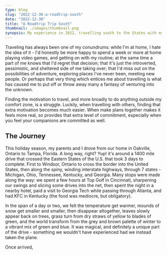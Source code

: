 ```yaml
---
type: blog
slug: "2022-12-30-a-roadtrip-south"
date: "2022-12-30"
title: "A Roadtrip Trip South"
thumbnail: ./images/thumbnail.png
synopsis: My experience in 2022, travelling south to the States with my family to spend the Holidays.
---
```

Traveling has always been one of my conundrums: while I'm at home, I hate the idea of it - I'd honestly be more happy to spend a
week or more at home playing video games, and getting on with my routine; at the same time a part of me knows that I'd regret
that decision; that it's just the introverted, pessimistic, and sheltered side of me taking over; that I'd miss out on the
possibilities of adventure, exploring places I've never been, meeting new people. Or perhaps that very thing which entices me
about travelling is what has caused me to put off or throw away many a fantasy of venturing into the unknown.

Finding the motivation to travel, and more broadly to do anything outside my comfort zone, is a struggle. Luckily, when travelling
with others, finding that extra motivation becomes much easier. When make plans together makes it feels more real, so provides that
extra level of commitment, especially when you feel your companions are committed as well.

## The Journey
This holiday season, my parents and I drove from our home in Oakville, Ontario to Tampa, Florida. A long way, right? Yup! it's
around a 1400 mile drive that crossed the Eastern States of the U.S. that took 3 days to complete. First to Windsor, Ontario to cross the border into the United States, then
along the spiny, winding interstate highways, through 7 states - Michigan, Ohio, Tennessee, Kentucky, and Georgia. Many stops were
made along the way: we spent a few hours at Top Golf in Cincinnati, sharpening our swings and slicing some drives into the net, then spent
the night in a nearby hotel, paid a visit to Georgia Tech while passing through Atlanta, and had KFC in Kentucky (the food was mediocre, but obligatory).

In the span of a day or two, we felt the temperature get warmer, mounds of snow get smaller and smaller, then disappear altogether,
leaves slowly appear back on trees, grass turn from dry straws of yellow to blades of green, and the world transform from the grey
and brown palette of winter to a vibrant mix of green and blue. It was magical, and definitely a unique part of the drive - something
we wouldn't have experienced had we instead taken the plane.

Once arrived,
